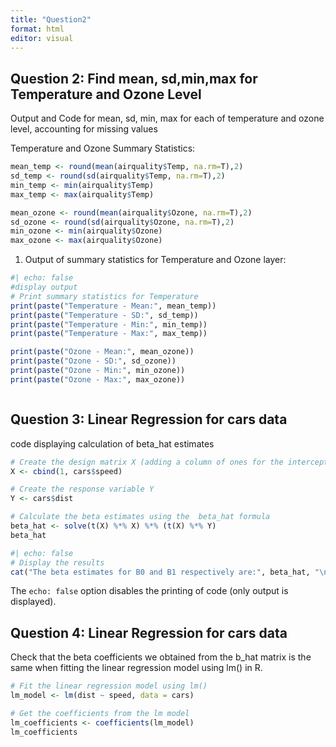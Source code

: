 ```yaml
---
title: "Question2"
format: html
editor: visual
---
```


## Question 2: Find mean, sd,min,max for Temperature and Ozone Level

Output and Code for mean, sd, min, max for each of temperature and ozone level, accounting for missing values

Temperature and Ozone Summary Statistics:

```r
mean_temp <- round(mean(airquality$Temp, na.rm=T),2)
sd_temp <- round(sd(airquality$Temp, na.rm=T),2)
min_temp <- min(airquality$Temp)
max_temp <- max(airquality$Temp)

mean_ozone <- round(mean(airquality$Ozone, na.rm=T),2)
sd_ozone <- round(sd(airquality$Ozone, na.rm=T),2)
min_ozone <- min(airquality$Ozone)
max_ozone <- max(airquality$Ozone)


```

1.  Output of summary statistics for Temperature and Ozone layer:

```r
#| echo: false
#display output 
# Print summary statistics for Temperature  
print(paste("Temperature - Mean:", mean_temp))
print(paste("Temperature - SD:", sd_temp))  
print(paste("Temperature - Min:", min_temp))  
print(paste("Temperature - Max:", max_temp))  

print(paste("Ozone - Mean:", mean_ozone))  
print(paste("Ozone - SD:", sd_ozone))  
print(paste("Ozone - Min:", min_ozone))  
print(paste("Ozone - Max:", max_ozone))   



```

## Question 3: Linear Regression for cars data

code displaying calculation of beta_hat estimates

```r
# Create the design matrix X (adding a column of ones for the intercept)  
X <- cbind(1, cars$speed)

# Create the response variable Y  
Y <- cars$dist  

# Calculate the beta estimates using the  beta_hat formula 
beta_hat <- solve(t(X) %*% X) %*% (t(X) %*% Y)
beta_hat

```

```r
#| echo: false
# Display the results  
cat("The beta estimates for B0 and B1 respectively are:", beta_hat, "\n") 
```

The `echo: false` option disables the printing of code (only output is displayed).

## Question 4: Linear Regression for cars data

Check that the beta coefficients we obtained from the b_hat matrix is the same when fitting the linear regression model using lm() in R.

```r
# Fit the linear regression model using lm()  
lm_model <- lm(dist ~ speed, data = cars)  

# Get the coefficients from the lm model  
lm_coefficients <- coefficients(lm_model) 
lm_coefficients



```
